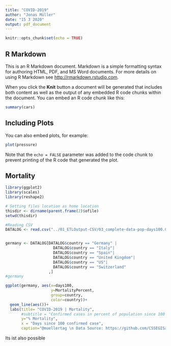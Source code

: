 ```yaml
---
title: "COVID-2019"
author: "Jonas Müller"
date: "15 3 2020"
output: pdf_document
---
```


```r
knitr::opts_chunk$set(echo = TRUE)
```

## R Markdown

This is an R Markdown document. Markdown is a simple formatting syntax for authoring HTML, PDF, and MS Word documents. For more details on using R Markdown see <http://rmarkdown.rstudio.com>.

When you click the **Knit** button a document will be generated that includes both content as well as the output of any embedded R code chunks within the document. You can embed an R code chunk like this:

```r
summary(cars)
```

## Including Plots

You can also embed plots, for example:

```r
plot(pressure)
```

Note that the `echo = FALSE` parameter was added to the code chunk to prevent printing of the R code that generated the plot.

## Mortality

```r

library(ggplot2)
library(scales)
library(reshape2)

# Setting files location as home location
thisdir <- dirname(parent.frame(2)$ofile)
setwd(thisdir)

#Reading CSV
DATALOG <- read.csv("../01_ETLOutput-CSV/03_complete-data-pop-days100.CSV")


germany <- DATALOG[DATALOG$country == "Germany" |
                     DATALOG$country == "Italy"| 
                     DATALOG$country == "Spain"| 
                     DATALOG$country == "United Kingdom"| 
                     DATALOG$country == "US"|
                     DATALOG$country == "Switzerland"
                   ,]
#germany

ggplot(germany, aes(x=days100, 
                    y=MortalityPercent, 
                    group=country, 
                    color=country))+
  geom_line(aes())+
  labs(title= "COVID-2019 | Mortality",
       #subtitle = "Confirmed cases in percent of population since 100 confirmed case",
       y="% Mortality", 
       x = "Days since 100 confirmed case",
       caption="@muellertag \n Data Source: https://github.com/CSSEGISandData/COVID-19/tree/master/csse_covid_19_data")

```

Its ist also possible

